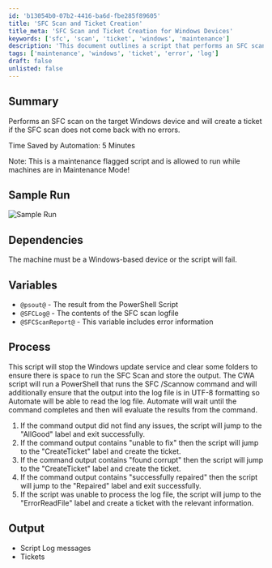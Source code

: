 ```yaml
---
id: 'b13054b0-07b2-4416-ba6d-fbe285f89605'
title: 'SFC Scan and Ticket Creation'
title_meta: 'SFC Scan and Ticket Creation for Windows Devices'
keywords: ['sfc', 'scan', 'ticket', 'windows', 'maintenance']
description: 'This document outlines a script that performs an SFC scan on a Windows device and creates a ticket if any errors are detected. The script is designed to run during maintenance mode, ensuring minimal disruption while maintaining system integrity.'
tags: ['maintenance', 'windows', 'ticket', 'error', 'log']
draft: false
unlisted: false
---
```

## Summary

Performs an SFC scan on the target Windows device and will create a ticket if the SFC scan does not come back with no errors.

Time Saved by Automation: 5 Minutes

Note: This is a maintenance flagged script and is allowed to run while machines are in Maintenance Mode!

## Sample Run

![Sample Run](../../../static/img/SFC-Scan-and-Ticket/image_1.png)

## Dependencies

The machine must be a Windows-based device or the script will fail.

## Variables

- `@psout@` - The result from the PowerShell Script
- `@SFCLog@` - The contents of the SFC scan logfile
- `@SFCScanReport@` - This variable includes error information

## Process

This script will stop the Windows update service and clear some folders to ensure there is space to run the SFC Scan and store the output. The CWA script will run a PowerShell that runs the SFC /Scannow command and will additionally ensure that the output into the log file is in UTF-8 formatting so Automate will be able to read the log file. Automate will wait until the command completes and then will evaluate the results from the command.

1. If the command output did not find any issues, the script will jump to the "AllGood" label and exit successfully.
2. If the command output contains "unable to fix" then the script will jump to the "CreateTicket" label and create the ticket.
3. If the command output contains "found corrupt" then the script will jump to the "CreateTicket" label and create the ticket.
4. If the command output contains "successfully repaired" then the script will jump to the "Repaired" label and exit successfully.
5. If the script was unable to process the log file, the script will jump to the "ErrorReadFile" label and create a ticket with the relevant information.

## Output

- Script Log messages
- Tickets












